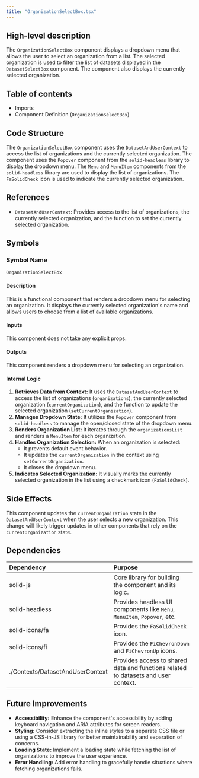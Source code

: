 ```yaml
---
title: "OrganizationSelectBox.tsx"
---
```


## High-level description
The `OrganizationSelectBox` component displays a dropdown menu that allows the user to select an organization from a list. The selected organization is used to filter the list of datasets displayed in the `DatasetSelectBox` component. The component also displays the currently selected organization.

## Table of contents
- Imports
- Component Definition (`OrganizationSelectBox`)

## Code Structure
The `OrganizationSelectBox` component uses the `DatasetAndUserContext` to access the list of organizations and the currently selected organization. The component uses the `Popover` component from the `solid-headless` library to display the dropdown menu. The `Menu` and `MenuItem` components from the `solid-headless` library are used to display the list of organizations. The `FaSolidCheck` icon is used to indicate the currently selected organization.

## References
- `DatasetAndUserContext`: Provides access to the list of organizations, the currently selected organization, and the function to set the currently selected organization.

## Symbols

### Symbol Name
```typescript
OrganizationSelectBox
```

#### Description
This is a functional component that renders a dropdown menu for selecting an organization. It displays the currently selected organization's name and allows users to choose from a list of available organizations.

#### Inputs
This component does not take any explicit props.

#### Outputs
This component renders a dropdown menu for selecting an organization.

#### Internal Logic
1. **Retrieves Data from Context:** It uses the `DatasetAndUserContext` to access the list of organizations (`organizations`), the currently selected organization (`currentOrganization`), and the function to update the selected organization (`setCurrentOrganization`).
2. **Manages Dropdown State:** It utilizes the `Popover` component from `solid-headless` to manage the open/closed state of the dropdown menu.
3. **Renders Organization List:** It iterates through the `organizationsList` and renders a `MenuItem` for each organization.
4. **Handles Organization Selection:** When an organization is selected:
    - It prevents default event behavior.
    - It updates the `currentOrganization` in the context using `setCurrentOrganization`.
    - It closes the dropdown menu.
5. **Indicates Selected Organization:** It visually marks the currently selected organization in the list using a checkmark icon (`FaSolidCheck`).

## Side Effects
This component updates the `currentOrganization` state in the `DatasetAndUserContext` when the user selects a new organization. This change will likely trigger updates in other components that rely on the `currentOrganization` state.

## Dependencies
| Dependency | Purpose |
|:-----------|:--------|
| solid-js | Core library for building the component and its logic. |
| solid-headless | Provides headless UI components like `Menu`, `MenuItem`, `Popover`, etc. |
| solid-icons/fa | Provides the `FaSolidCheck` icon. |
| solid-icons/fi | Provides the `FiChevronDown` and `FiChevronUp` icons. |
| ./Contexts/DatasetAndUserContext | Provides access to shared data and functions related to datasets and user context. |

## Future Improvements
- **Accessibility:** Enhance the component's accessibility by adding keyboard navigation and ARIA attributes for screen readers.
- **Styling:** Consider extracting the inline styles to a separate CSS file or using a CSS-in-JS library for better maintainability and separation of concerns.
- **Loading State:** Implement a loading state while fetching the list of organizations to improve the user experience.
- **Error Handling:** Add error handling to gracefully handle situations where fetching organizations fails.
